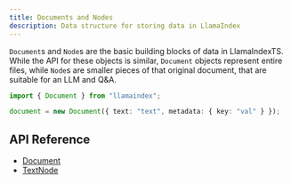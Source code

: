 ```yaml
---
title: Documents and Nodes
description: Data structure for storing data in LlamaIndex
---
```


`Document`s and `Node`s are the basic building blocks of data in LlamaIndexTS. While the API for these objects is similar, `Document` objects represent entire files, while `Node`s are smaller pieces of that original document, that are suitable for an LLM and Q&A.

```typescript
import { Document } from "llamaindex";

document = new Document({ text: "text", metadata: { key: "val" } });
```

## API Reference

- [Document](/typescript/framework-api-reference/classes/document/)
- [TextNode](/typescript/framework-api-reference/classes/textnode/)
